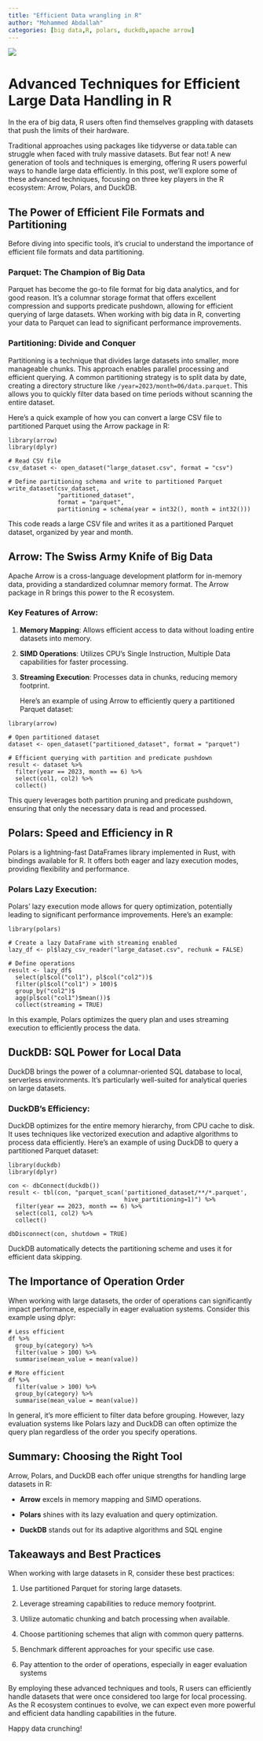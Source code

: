 ```yaml
---
title: "Efficient Data wrangling in R"
author: "Mohammed Abdallah"
categories: [big data,R, polars, duckdb,apache arrow]
---
```


![](plot2.png){fig-alt="Big Data"}

# Advanced Techniques for Efficient Large Data Handling in R

In the era of big data, R users often find themselves grappling with datasets that push the limits of their hardware.

Traditional approaches using packages like tidyverse or data.table can struggle when faced with truly massive datasets. But fear not! A new generation of tools and techniques is emerging, offering R users powerful ways to handle large data efficiently. In this post, we'll explore some of these advanced techniques, focusing on three key players in the R ecosystem: Arrow, Polars, and DuckDB.

## The Power of Efficient File Formats and Partitioning

Before diving into specific tools, it's crucial to understand the importance of efficient file formats and data partitioning.

### Parquet: The Champion of Big Data

Parquet has become the go-to file format for big data analytics, and for good reason. It's a columnar storage format that offers excellent compression and supports predicate pushdown, allowing for efficient querying of large datasets. When working with big data in R, converting your data to Parquet can lead to significant performance improvements.

### Partitioning: Divide and Conquer

Partitioning is a technique that divides large datasets into smaller, more manageable chunks. This approach enables parallel processing and efficient querying. A common partitioning strategy is to split data by date, creating a directory structure like `/year=2023/month=06/data.parquet`. This allows you to quickly filter data based on time periods without scanning the entire dataset.

Here's a quick example of how you can convert a large CSV file to partitioned Parquet using the Arrow package in R:

```         
library(arrow)
library(dplyr)

# Read CSV file
csv_dataset <- open_dataset("large_dataset.csv", format = "csv")

# Define partitioning schema and write to partitioned Parquet
write_dataset(csv_dataset, 
              "partitioned_dataset",
              format = "parquet",
              partitioning = schema(year = int32(), month = int32()))
```

This code reads a large CSV file and writes it as a partitioned Parquet dataset, organized by year and month.

## Arrow: The Swiss Army Knife of Big Data

Apache Arrow is a cross-language development platform for in-memory data, providing a standardized columnar memory format. The Arrow package in R brings this power to the R ecosystem.

### Key Features of Arrow:

1.  **Memory Mapping**: Allows efficient access to data without loading entire datasets into memory.

2.  **SIMD Operations**: Utilizes CPU's Single Instruction, Multiple Data capabilities for faster processing.

3.  **Streaming Execution**: Processes data in chunks, reducing memory footprint.

    Here's an example of using Arrow to efficiently query a partitioned Parquet dataset:

```         
library(arrow)

# Open partitioned dataset
dataset <- open_dataset("partitioned_dataset", format = "parquet")

# Efficient querying with partition and predicate pushdown
result <- dataset %>%
  filter(year == 2023, month == 6) %>%
  select(col1, col2) %>%
  collect()
```

This query leverages both partition pruning and predicate pushdown, ensuring that only the necessary data is read and processed.

## Polars: Speed and Efficiency in R

Polars is a lightning-fast DataFrames library implemented in Rust, with bindings available for R. It offers both eager and lazy execution modes, providing flexibility and performance.

### Polars Lazy Execution:

Polars' lazy execution mode allows for query optimization, potentially leading to significant performance improvements. Here's an example:

```         
library(polars)

# Create a lazy DataFrame with streaming enabled
lazy_df <- pl$lazy_csv_reader("large_dataset.csv", rechunk = FALSE)

# Define operations
result <- lazy_df$
  select(pl$col("col1"), pl$col("col2"))$
  filter(pl$col("col1") > 100)$
  group_by("col2")$
  agg(pl$col("col1")$mean())$
  collect(streaming = TRUE)
```

In this example, Polars optimizes the query plan and uses streaming execution to efficiently process the data.

## DuckDB: SQL Power for Local Data

DuckDB brings the power of a columnar-oriented SQL database to local, serverless environments. It's particularly well-suited for analytical queries on large datasets.

### DuckDB's Efficiency:

DuckDB optimizes for the entire memory hierarchy, from CPU cache to disk. It uses techniques like vectorized execution and adaptive algorithms to process data efficiently. Here's an example of using DuckDB to query a partitioned Parquet dataset:

```         
library(duckdb)
library(dplyr)

con <- dbConnect(duckdb())
result <- tbl(con, "parquet_scan('partitioned_dataset/**/*.parquet', 
                                 hive_partitioning=1)") %>%
  filter(year == 2023, month == 6) %>%
  select(col1, col2) %>%
  collect()

dbDisconnect(con, shutdown = TRUE)
```

DuckDB automatically detects the partitioning scheme and uses it for efficient data skipping.

## The Importance of Operation Order

When working with large datasets, the order of operations can significantly impact performance, especially in eager evaluation systems. Consider this example using dplyr:

```         
# Less efficient
df %>%
  group_by(category) %>%
  filter(value > 100) %>%
  summarise(mean_value = mean(value))

# More efficient
df %>%
  filter(value > 100) %>%
  group_by(category) %>%
  summarise(mean_value = mean(value))
```

In general, it's more efficient to filter data before grouping. However, lazy evaluation systems like Polars lazy and DuckDB can often optimize the query plan regardless of the order you specify operations.

## Summary: Choosing the Right Tool

Arrow, Polars, and DuckDB each offer unique strengths for handling large datasets in R:

-   **Arrow** excels in memory mapping and SIMD operations.

-   **Polars** shines with its lazy evaluation and query optimization.

-   **DuckDB** stands out for its adaptive algorithms and SQL engine

## Takeaways and Best Practices

When working with large datasets in R, consider these best practices:

1.  Use partitioned Parquet for storing large datasets.

2.  Leverage streaming capabilities to reduce memory footprint.

3.  Utilize automatic chunking and batch processing when available.

4.  Choose partitioning schemes that align with common query patterns.

5.  Benchmark different approaches for your specific use case.

6.  Pay attention to the order of operations, especially in eager evaluation systems

By employing these advanced techniques and tools, R users can efficiently handle datasets that were once considered too large for local processing. As the R ecosystem continues to evolve, we can expect even more powerful and efficient data handling capabilities in the future.

Happy data crunching!
